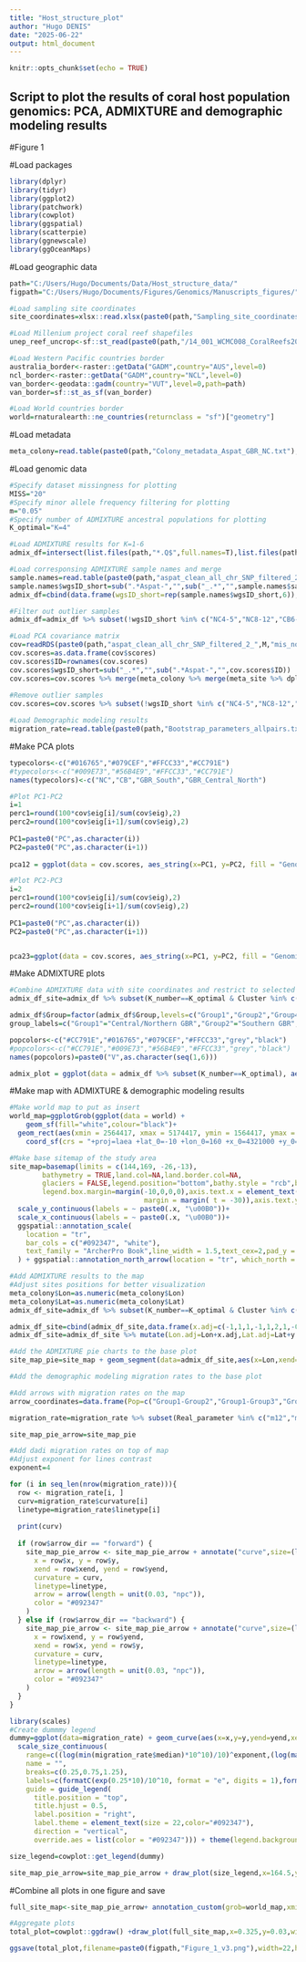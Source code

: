 ---
title: "Host_structure_plot"
author: "Hugo DENIS"
date: "2025-06-22"
output: html_document
---

```{r setup, include=FALSE}
knitr::opts_chunk$set(echo = TRUE)
```

## Script to plot the results of coral host population genomics: PCA, ADMIXTURE and demographic modeling results
#Figure 1

#Load packages
```{r}
library(dplyr)
library(tidyr)
library(ggplot2)
library(patchwork)
library(cowplot)
library(ggspatial)
library(scatterpie)
library(ggnewscale)
library(ggOceanMaps)
```

#Load geographic data
```{r}
path="C:/Users/Hugo/Documents/Data/Host_structure_data/"
figpath="C:/Users/Hugo/Documents/Figures/Genomics/Manuscripts_figures/"

#Load sampling site coordinates
site_coordinates=xlsx::read.xlsx(paste0(path,"Sampling_site_coordinates.xlsx"),sheetName = "Feuil1",check.names=F,rowIndex=1:30,colIndex = 1:7,colClasses = c(rep("character",2),rep("numeric",5)))

#Load Millenium project coral reef shapefiles
unep_reef_uncrop<-sf::st_read(paste0(path,"/14_001_WCMC008_CoralReefs2018_v4_1/01_Data/WCMC008_CoralReef2018_Py_v4_1.shp"))

#Load Western Pacific countries border 
australia_border<-raster::getData("GADM",country="AUS",level=0)
ncl_border<-raster::getData("GADM",country="NCL",level=0)
van_border<-geodata::gadm(country="VUT",level=0,path=path)
van_border=sf::st_as_sf(van_border)

#Load World countries border
world=rnaturalearth::ne_countries(returnclass = "sf")["geometry"]
```

#Load metadata
```{r}
meta_colony=read.table(paste0(path,"Colony_metadata_Aspat_GBR_NC.txt"),header=T,sep="\t")
```


#Load genomic data 
```{r}
#Specify dataset missingness for plotting 
MISS="20"
#Specify minor allele frequency filtering for plotting
m="0.05"
#Specify number of ADMIXTURE ancestral populations for plotting
K_optimal="K=4"

#Load ADMIXTURE results for K=1-6
admix_df=intersect(list.files(path,"*.Q$",full.names=T),list.files(path,paste0("aspat_clean_all_chr_SNP_filtered_2_",MISS,"mis_noclones_recoded_MAF",m,"_LD0.2"),full.names=T)) %>% lapply(function(x)read.table(x) %>% mutate(K_number=sub(".Q","",sub(".*0.2\\.","",x)))) %>% bind_rows()

#Load corresponsing ADMIXTURE sample names and merge
sample.names=read.table(paste0(path,"aspat_clean_all_chr_SNP_filtered_2_noclones_sample_names.txt"),header=F,col.names=c("sample"))
sample.names$wgsID_short=sub(".*Aspat-","",sub("_.*","",sample.names$sample))
admix_df=cbind(data.frame(wgsID_short=rep(sample.names$wgsID_short,6)), data.frame(admix_df)) %>% gather(c(V1,V2,V3,V4,V5,V6),key="Cluster",value="Prop") %>% mutate(K_number=paste0("K=",as.character(K_number))) %>% merge(pop %>% dplyr::select(wgsID_short,Group),by="wgsID_short") 

#Filter out outlier samples
admix_df=admix_df %>% subset(!wgsID_short %in% c("NC4-5","NC8-12","CB6-20","CB3-10","CB1-4","CBHE-1748"))

#Load PCA covariance matrix 
cov=readRDS(paste0(path,"aspat_clean_all_chr_SNP_filtered_2_",M,"mis_noclones_recoded_MAF",m,"_LD0.2",".cov.rds"))
cov.scores=as.data.frame(cov$scores)
cov.scores$ID=rownames(cov.scores)
cov.scores$wgsID_short=sub("_.*","",sub(".*Aspat-","",cov.scores$ID))
cov.scores=cov.scores %>% merge(meta_colony %>% merge(meta_site %>% dplyr::select(Site.name,Genomic.Cluster),by.x="locationID",by.y="Site.name"),by="wgsID_short")
  
#Remove outlier samples
cov.scores=cov.scores %>% subset(!wgsID_short %in% c("NC4-5","NC8-12","CB6-20","CB3-10","CB1-4","CBHE-1748"))

#Load Demographic modeling results 
migration_rate=read.table(paste0(path,"Bootstrap_parameters_allpairs.txt"),header=T) 
```

#Make PCA plots 
```{r}
typecolors<-c("#016765","#079CEF","#FFCC33","#CC791E")
#typecolors<-c("#009E73","#56B4E9","#FFCC33","#CC791E")
names(typecolors)<-c("NC","CB","GBR_South","GBR_Central_North")

#Plot PC1-PC2
i=1
perc1=round(100*cov$eig[i]/sum(cov$eig),2)
perc2=round(100*cov$eig[i+1]/sum(cov$eig),2)
  
PC1=paste0("PC",as.character(i))
PC2=paste0("PC",as.character(i+1))
  
pca12 = ggplot(data = cov.scores, aes_string(x=PC1, y=PC2, fill = "Genomic.Cluster",color="Genomic.Cluster")) + geom_point(size=5.5,alpha=0.8,pch=21) + theme_classic() + theme(axis.text.x = element_text(size=20,colour='black'),axis.text.y = element_text(size=20,colour='black'),axis.title.y = element_text(size=20),axis.title.x = element_text(size=20),legend.text=element_text(size=22),legend.title=element_text(size=25),panel.background =element_rect(fill="white"),plot.margin=margin(t=8,r=4,b=10,l=4,unit="pt"),title=element_text(size=21),panel.border=element_rect(colour="black",fill=NA,size=0.5),legend.key.width = unit(15,"mm"),legend.key.height=unit(20,"mm"),legend.position="right",legend.text.align = 0,legend.background = element_rect(fill="transparent"),axis.ticks.length = unit(0.3, "cm"),axis.ticks = element_line(size = 1)) + labs(x=paste0(PC1," (",as.character(perc1),"%)"),y=paste0(PC2," (",as.character(perc2),"%)")) + scale_fill_manual(values=typecolors,labels=as_labeller(c("NC"="NC","CB"="CB","GBR_South"="South GBR","GBR_Central_North"="Central/North GBR")))  + scale_colour_manual(values=typecolors) + guides(fill=guide_legend(override.aes=list(size=14),title="Genomic Cluster"),color="none") + stat_ellipse(level=0.95,linetype="dashed",linewidth=1) + guides(fill="none")

#Plot PC2-PC3
i=2
perc1=round(100*cov$eig[i]/sum(cov$eig),2)
perc2=round(100*cov$eig[i+1]/sum(cov$eig),2)
  
PC1=paste0("PC",as.character(i))
PC2=paste0("PC",as.character(i+1))


pca23=ggplot(data = cov.scores, aes_string(x=PC1, y=PC2, fill = "Genomic.Cluster",color="Genomic.Cluster")) + geom_point(size=5.5,alpha=0.8,pch=21) + theme_classic() + theme(axis.text.x = element_text(size=20,colour='black'),axis.text.y = element_text(size=20,colour='black'),axis.title.y = element_text(size=20),axis.title.x = element_text(size=20),legend.text=element_text(size=22),legend.title=element_text(size=25),panel.background =element_rect(fill="white"),plot.margin=margin(t=8,r=4,b=10,l=4,unit="pt"),title=element_text(size=21),panel.border=element_rect(colour="black",fill=NA,size=0.5),legend.key.width = unit(15,"mm"),legend.key.height=unit(20,"mm"),legend.position="right",legend.text.align = 0,legend.background = element_rect(fill="transparent"),axis.ticks.length = unit(0.3, "cm"),axis.ticks = element_line(size = 1)) + labs(x=paste0(PC1," (",as.character(perc1),"%)"),y=paste0(PC2," (",as.character(perc2),"%)")) + scale_fill_manual(values=typecolors,labels=as_labeller(c("NC"="NC","CB"="CB","GBR_South"="South GBR","GBR_Central_North"="Central/North GBR")))  + scale_colour_manual(values=typecolors) + guides(fill=guide_legend(override.aes=list(size=14),title="Genomic Cluster"),color="none") + stat_ellipse(level=0.95,linetype="dashed",linewidth=1) + guides(fill="none")

```

#Make ADMIXTURE plots
```{r}
#Combine ADMIXTURE data with site coordinates and restrict to selected optimal K value
admix_df_site=admix_df %>% subset(K_number==K_optimal & Cluster %in% c("V1","V2","V3","V4")) %>% merge(meta_colony %>% dplyr::select(wgsID_short,locationID,Lon,Lat),by="wgsID_short") %>% group_by(locationID,Cluster) %>% dplyr::summarize(meanProp=mean(Prop,na.rm=T),Lat=mean(Lat,na.rm=T),Lon=mean(Lon,na.rm=T)) %>% pivot_wider(names_from = "Cluster",values_from = "meanProp")

admix_df$Group=factor(admix_df$Group,levels=c("Group1","Group2","Group4","Group3"))
group_labels=c("Group1"="Central/Northern GBR","Group2"="Southern GBR","Group3"="NC","Group4"="CB")

popcolors<-c("#CC791E","#016765","#079CEF","#FFCC33","grey","black")
#popcolors<-c("#CC791E","#009E73","#56B4E9","#FFCC33","grey","black")
names(popcolors)=paste0("V",as.character(seq(1,6)))

admix_plot = ggplot(data = admix_df %>% subset(K_number==K_optimal), aes(x=wgsID_short, y=Prop, colour = Cluster,fill=Cluster)) + geom_bar(position = "stack",stat="identity") + theme_classic()+ theme(axis.text.x = element_blank(),axis.ticks.x = element_blank()) + guides(fill=F,colour=F)+facet_grid(~Group,scales="free_x",switch="y",labeller=labeller(Group=group_labels)) + theme(axis.text.x = element_blank(),axis.text.y = element_text(size=20,color="black"),axis.title.y = element_text(size=25),axis.title.x = element_text(size=25,margin = unit(c(1,0,0,0),"cm")),legend.text=element_text(size=20),legend.title=element_text(size=20),panel.background =element_rect(fill="white"),plot.margin=margin(t=8,r=4,b=10,l=4,unit="pt"),title=element_text(size=21),panel.border=element_rect(colour="black",fill=NA,size=0.5),legend.key.width = unit(5,"mm"),legend.key.height=unit(15,"mm")) + theme(strip.background = element_blank(),strip.text = element_text(size=20,face="bold"),plot.margin=unit(c(0.5,0.5,0.5,1),"cm"),strip.placement="outside",panel.spacing = unit(0.1,"cm"),panel.spacing.y = unit(1,"cm"),plot.background = element_rect(color="transparent",fill="transparent")) + labs(x="",y="") + scale_fill_manual(values=popcolors) + scale_colour_manual(values=popcolors) + scale_y_continuous(expand=c(0,0),breaks=c(0,0.5,1),labels=c("0","0.5","1"))
```

#Make map with ADMIXTURE & demographic modeling results 
```{r}
#Make world map to put as insert
world_map=ggplotGrob(ggplot(data = world) +
    geom_sf(fill="white",colour="black")+
  geom_rect(aes(xmin = 2564417, xmax = 5174417, ymin = 1564417, ymax = 3064417), color = "#092347", fill = NA,size=1) +
    coord_sf(crs = "+proj=laea +lat_0=-10 +lon_0=160 +x_0=4321000 +y_0=3210000 +ellps=GRS80 +units=m +no_defs") +theme_void())

#Make base sitemap of the study area
site_map=basemap(limits = c(144,169, -26,-13),
        bathymetry = TRUE,land.col=NA,land.border.col=NA,
        glaciers = FALSE,legend.position="bottom",bathy.style = "rcb",bathy.alpha=0.5)  + geom_polygon(data=ncl_border, aes(long,lat,group=group),fill="grey",colour="grey40",size=0.3) + geom_polygon(data=australia_border, aes(long,lat,group=group),fill="grey",colour="grey40",size=0.3)+ geom_sf(data=van_border ,fill="grey",colour="grey40",size=0.3)+ geom_sf(data = unep_reef_uncrop['LAYER_NAME'],fill="grey",color="grey40",xlim=c(144,167),ylim=c(-25,-12),size=0.3)+ theme(legend.title = element_text(size=17,color="black",margin=margin(t = 0, r = 7, b = 35, l = 0)),legend.text = element_text(size=17,color="black"),legend.background = element_rect(fill = "transparent",colour = "transparent"),legend.key.height = unit(4,"mm"),legend.key.width = unit(20,"mm"),legend.position = "none",legend.margin=margin(0,0,0,0),
        legend.box.margin=margin(-10,0,0,0),axis.text.x = element_text(size=20,color="#092347",vjust = -0.7,hjust=-0.2,
                                 margin = margin( t = -30)),axis.text.y=element_text(size=20,color="#092347",hjust = -0.9,vjust=-0.3,margin=margin(l=0,r=-45,b=0,t=0)),plot.background= element_rect(fill="white", colour="white"),panel.background = element_rect(fill="transparent", colour="#092347",linewidth=1.1),axis.ticks =element_blank())+ labs(x="",y="")+
  scale_y_continuous(labels = ~ paste0(.x, "\u00B0"))+
  scale_x_continuous(labels = ~ paste0(.x, "\u00B0"))+
  ggspatial::annotation_scale(
    location = "tr",
    bar_cols = c("#092347", "white"),
    text_family = "ArcherPro Book",line_width = 1.5,text_cex=2,pad_y = unit(0.4, "in")
  ) + ggspatial::annotation_north_arrow(location = "tr", which_north = "true", pad_x = unit(0.4, "in"), pad_y = unit(0.65, "in"),height=unit(2,"cm"),width=unit(2,"cm"), style = north_arrow_fancy_orienteering(fill = c("#092347", "white"),text_size=20)) + coord_sf(xlim=c(144,169),ylim=c(-26,-13),expand=F,crs="+proj=longlat +datum=WGS84 +no_defs")+ geom_point(data=site_coordinates,aes(x=Lon,y=Lat),size=3,shape=21, color="#092347",fill="#092347") + guides(fill="none",color="none")

#Add ADMIXTURE results to the map 
#Adjust sites positions for better visualization 
meta_colony$Lon=as.numeric(meta_colony$Lon)
meta_colony$Lat=as.numeric(meta_colony$Lat)
admix_df_site=admix_df %>% subset(K_number==K_optimal & Cluster %in% c("V1","V2","V3","V4")) %>% merge(meta_colony %>% dplyr::select(wgsID_short,locationID,Lon,Lat),by="wgsID_short") %>% group_by(locationID,Cluster) %>% dplyr::summarize(meanProp=mean(Prop,na.rm=T),Lat=mean(Lat,na.rm=T),Lon=mean(Lon,na.rm=T)) %>% pivot_wider(names_from = "Cluster",values_from = "meanProp")

admix_df_site=cbind(admix_df_site,data.frame(x.adj=c(-1,1,1,-1,1,2,1,-0.5,1,2,1,-1.5,-1,-1,-1,1.5,2,-1,-0.6,1,2,1,-1,1,2,1,1,-1,1),y.adj=c(-0.2,-0.5,1,1,0.5,-0.5,-1,0,0,0.5,1,-1,0,0.5,0,0.5,-1,-0.4,-0.2,0,0.5,-0.3,0,0.5,1,0.5,0,-0.5,0)))
admix_df_site=admix_df_site %>% mutate(Lon.adj=Lon+x.adj,Lat.adj=Lat+y.adj)

#Add the ADMIXTURE pie charts to the base plot
site_map_pie=site_map + geom_segment(data=admix_df_site,aes(x=Lon,xend=Lon.adj,y=Lat,yend=Lat.adj),size=0.7,colour="#092347") + new_scale_fill()  + geom_scatterpie(data=admix_df_site,aes(x=Lon.adj,y=Lat.adj),cols=c("V1","V2","V3","V4"),pie_scale = 0.9,colour=NA) + scale_fill_manual(values=popcolors,guide="none") + coord_sf(xlim=c(144,169),ylim=c(-26,-13),expand=F,crs="+proj=longlat +datum=WGS84 +no_defs")

#Add the demographic modeling migration rates to the base plot 

#Add arrows with migration rates on the map 
arrow_coordinates=data.frame(Pop=c("Group1-Group2","Group1-Group3","Group1-Group4","Group2-Group3","Group2-Group4","Group3-Group4"),x=c(149,148,150,155,154.6,163),y=c(-20.5,-16,-18,-24,-23,-21),xend=c(151.5,164,156,164,157,159),yend=c(-23.2,-19.5,-19,-23.5,-20.5,-20.5))

migration_rate=migration_rate %>% subset(Real_parameter %in% c("m12","m21")) %>% merge(arrow_coordinates,by.x="Pop_short",by.y="Pop") %>% cbind(curvature=c(0.3,0.5,-0.2,0.4,0.5,0.4,0.2,-0.4,-0.3,-0.3,-0.2,-0.2),arrow_dir=rep(c("forward", "backward"), length.out = 12),linetype=c("solid","dashed","dashed","solid","dashed","solid","dashed","solid","solid","dashed","solid","dashed")) 

site_map_pie_arrow=site_map_pie

#Add dadi migration rates on top of map
#Adjust exponent for lines contrast 
exponent=4

for (i in seq_len(nrow(migration_rate))){
  row <- migration_rate[i, ]
  curv=migration_rate$curvature[i]
  linetype=migration_rate$linetype[i]
  
  print(curv)
  
  if (row$arrow_dir == "forward") {
    site_map_pie_arrow <- site_map_pie_arrow + annotate("curve",size=(log(row$median*10^10)/10)^exponent,
      x = row$x, y = row$y,
      xend = row$xend, yend = row$yend,
      curvature = curv,
      linetype=linetype,
      arrow = arrow(length = unit(0.03, "npc")),
      color = "#092347"
    )
  } else if (row$arrow_dir == "backward") {
    site_map_pie_arrow <- site_map_pie_arrow + annotate("curve",size=(log(row$median*10^10)/10)^exponent,
      x = row$xend, y = row$yend,
      xend = row$x, yend = row$y,
      curvature = curv,
      linetype=linetype,
      arrow = arrow(length = unit(0.03, "npc")),
      color = "#092347"
    )
  }
}

library(scales)
#Create dummmy legend 
dummy=ggplot(data=migration_rate) + geom_curve(aes(x=x,y=y,yend=yend,xend=xend,size=(log(median*10^10)/10)^exponent)) + 
  scale_size_continuous(
    range=c((log(min(migration_rate$median)*10^10)/10)^exponent,(log(max(migration_rate$median)*10^10)/10)^exponent),
    name = "",
    breaks=c(0.25,0.75,1.25),
    labels=c(formatC(exp(0.25*10)/10^10, format = "e", digits = 1),formatC(exp(0.75*10)/10^10, format = "e", digits = 1),formatC(exp(1.25*10)/10^10, format = "e", digits = 1)),
    guide = guide_legend(
      title.position = "top",       
      title.hjust = 0.5,            
      label.position = "right",    
      label.theme = element_text(size = 22,color="#092347"),  
      direction = "vertical",    
      override.aes = list(color = "#092347"))) + theme(legend.background = element_rect(fill = NA, color = NA),legend.key = element_rect(fill = NA))

size_legend=cowplot::get_legend(dummy)

site_map_pie_arrow=site_map_pie_arrow + draw_plot(size_legend,x=164.5,y=-16.5,width=1,height=1)

```

#Combine all plots in one figure and save 
```{r}
full_site_map<-site_map_pie_arrow+ annotation_custom(grob=world_map,xmin=145,xmax=149.5,ymin=-Inf,ymax=-20)

#Aggregate plots 
total_plot=cowplot::ggdraw() +draw_plot(full_site_map,x=0.325,y=0.03,width=0.65,height=0.7) +draw_plot(admix_plot,x=0.320,y=0.67,width=0.625,height=0.345) +draw_plot(pca12,x=0,y=0.5,width=0.3,height=0.495) +draw_plot(pca23,x=0,y=0.01,width=0.3,height=0.495)  + theme(plot.background = element_rect(fill="white"))+draw_plot_label(label=c("a","b","c"),x=c(0,0.32,0.32),y=c(1,1,0.7),size=35)+ theme(legend.key.width =unit(5,"cm"))

ggsave(total_plot,filename=paste0(figpath,"Figure_1_v3.png"),width=22,height=10,dpi=500)

```

